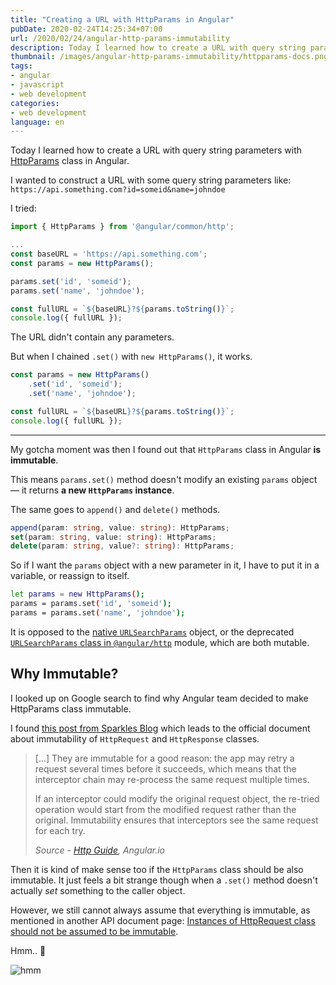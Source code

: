 ```yaml
---
title: "Creating a URL with HttpParams in Angular"
pubDate: 2020-02-24T14:25:34+07:00
url: /2020/02/24/angular-http-params-immutability
description: Today I learned how to create a URL with query string parameters with HttpParams class in Angular
thumbnail: /images/angular-http-params-immutability/httpparams-docs.png
tags:
- angular
- javascript
- web development
categories:
- web development
language: en
---
```


Today I learned how to create a URL with query string parameters with [HttpParams](https://angular.io/api/common/http/HttpParams) class in Angular.

I wanted to construct a URL with some query string parameters like:
`https://api.something.com?id=someid&name=johndoe`

I tried:

```ts
import { HttpParams } from '@angular/common/http';

...
const baseURL = 'https://api.something.com';
const params = new HttpParams();

params.set('id', 'someid');
params.set('name', 'johndoe');

const fullURL = `${baseURL}?${params.toString()}`;
console.log({ fullURL });
```

The URL didn't contain any parameters.

<Picture
  src="/images/angular-http-params-immutability/url-without-params.png"
  alt="parameters set to HttpParams are not working"
  width="542"
/>

But when I chained `.set()` with `new HttpParams()`, it works.

```ts
const params = new HttpParams()
	.set('id', 'someid');
	.set('name', 'johndoe');

const fullURL = `${baseURL}?${params.toString()}`;
console.log({ fullURL });
```

<Picture
  src="/images/angular-http-params-immutability/url-with-params.png"
  alt="parameters set to HttpParams correctly"
  width="709"
/>

-----

My gotcha moment was then I found out that `HttpParams` class in Angular **is immutable**.

<Picture
  src="/images/angular-http-params-immutability/httpparams-docs.png"
  alt="API documentation page for HttpParams"
  caption="HttpParams class page on Angular Docs"
  width="687"
/>

This means `params.set()` method doesn't modify an existing `params` object &mdash;
it returns **a new `HttpParams` instance**.

The same goes to `append()` and `delete()` methods.

```ts
append(param: string, value: string): HttpParams;
set(param: string, value: string): HttpParams;
delete(param: string, value?: string): HttpParams;
```

So if I want the `params` object with a new parameter in it,
I have to put it in a variable, or reassign to itself.

```sh
let params = new HttpParams();
params = params.set('id', 'someid');
params = params.set('name', 'johndoe');
```

It is opposed to the [native `URLSearchParams`](https://developer.mozilla.org/en-US/docs/Web/API/URLSearchParams) object,
or the deprecated [`URLSearchParams` class in `@angular/http`](https://v2.angular.io/docs/ts/latest/api/http/index/URLSearchParams-class.html) module,
which are both mutable.


## Why Immutable?

I looked up on Google search to find why Angular team
decided to make HttpParams class immutable.

I found [this post from Sparkles Blog](https://medium.com/sparkles-blog/angular-httpclient-enforces-immutability-dad161d8714b)
which leads to the official document about immutability of `HttpRequest` and `HttpResponse` classes.

<blockquote>
	<p>[...] They are immutable for a good reason: the app may retry a request several times before it succeeds, which means that the interceptor chain may re-process the same request multiple times.</p>
	<p>If an interceptor could modify the original request object, the re-tried operation would start from the modified request rather than the original. Immutability ensures that interceptors see the same request for each try.</p>
	<cite>Source - <a href="https://angular.io/guide/http#immutability">Http Guide</a>, Angular.io</cite>
</blockquote>

Then it is kind of make sense too if the `HttpParams` class should be also immutable.
It just feels a bit strange though when a `.set()` method doesn't actually _set_ something to the caller object.

However, we still cannot always assume that everything is immutable,
as mentioned in another API document page:
[Instances of HttpRequest class should not be assumed to be immutable](https://angular.io/api/common/http/HttpRequest).

Hmm.. 🤔

![hmm](https://media.giphy.com/media/3o7TKTDn976rzVgky4/giphy.gif)
